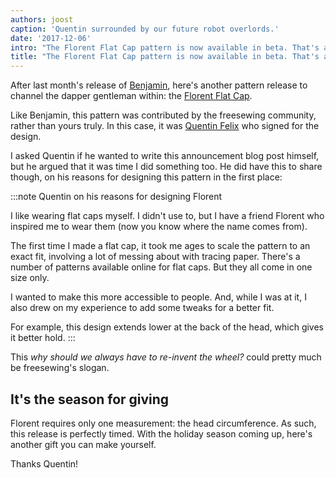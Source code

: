 ```yaml
---
authors: joost
caption: 'Quentin surrounded by our future robot overlords.'
date: '2017-12-06'
intro: "The Florent Flat Cap pattern is now available in beta. That's another gift sorted."
title: "The Florent Flat Cap pattern is now available in beta. That's another gift sorted."
---
```


After last month's release of [Benjamin](/patterns/benjamin), here's another
pattern release to channel the dapper gentleman within: the [Florent Flat
Cap](/patterns/florent).

<!-- truncate -->

Like Benjamin, this pattern was contributed by the freesewing community, rather
than yours truly. In this case, it was [Quentin Felix](/users/ptzcb) who signed
for the design.

I asked Quentin if he wanted to write this announcement blog post himself, but
he argued that it was time I did something too. He did have this to share
though, on his reasons for designing this pattern in the first place:

:::note Quentin on his reasons for designing Florent

I like wearing flat caps myself. I didn't use to, but I have a friend Florent
who inspired me to wear them (now you know where the name comes from).

The first time I made a flat cap, it took me ages to scale the pattern to an
exact fit, involving a lot of messing about with tracing paper. There's a
number of patterns available online for flat caps. But they all come in one
size only.

I wanted to make this more accessible to people. And, while I was at it, I
also drew on my experience to add some tweaks for a better fit.

For example, this design extends lower at the back of the head, which gives
it better hold.
:::

This _why should we always have to re-invent the wheel?_ could pretty much be
freesewing's slogan.

## It's the season for giving

Florent requires only one measurement: the head circumference. As such, this
release is perfectly timed. With the holiday season coming up, here's another
gift you can make yourself.

Thanks Quentin!
